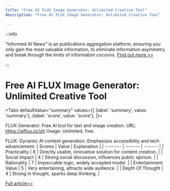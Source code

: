 ```yaml
---
title: "Free AI FLUX Image Generator: Unlimited Creative Tool"
description: "Free AI FLUX Image Generator: Unlimited Creative Tool"

---
```



:::info

"Informed AI News" is an publications aggregation platform, ensuring you only gain the most valuable information, to eliminate information asymmetry and break through the limits of information cocoons.  [Find out more >>](/)

:::

# Free AI FLUX Image Generator: Unlimited Creative Tool


<Tabs
	defaultValue="summary"
	values={[
	{label: 'summary', value: 'summary'},
	{label: 'score', value: 'score'},
]}>
<TabItem value="summary">


FLUX Generator: Free AI tool for text and image creation.
URL: https://aiflux.cc/zh
Usage: Unlimited, free.

FLUX: Dynamic AI content generation. Emphasizes accessibility and tech advancement.
</TabItem>
<TabItem value="score">
	| Scores     | Value   | Explanation |
	| -------- | ------- | ------- |
	| Practicality  | 8    | Directly usable, innovative solution for content creation.    |
	| Social Impact | 4     | Strong social discussion, influences public opinion.    |
	| Rationality    | 7    | Impeccable logic, widely accepted model.    |
	| Entertainment Value    | 5    | Very entertaining, attracts wide audience.    |
	| Depth Of Thought    | 4    | Strong in thought, sparks deep thinking.    |
</TabItem>
</Tabs>

[Full article>>](https://www.producthunt.com/posts/ai-flux-image-generator)

